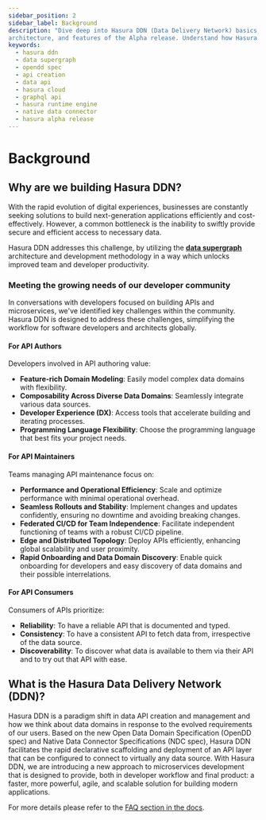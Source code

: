 ```yaml
---
sidebar_position: 2
sidebar_label: Background
description: "Dive deep into Hasura DDN (Data Delivery Network) basics, exploring its significance, the supergraph
architecture, and features of the Alpha release. Understand how Hasura DDN is revolutionizing data API creation and management."
keywords:
  - hasura ddn
  - data supergraph
  - opendd spec
  - api creation
  - data api
  - hasura cloud
  - graphql api
  - hasura runtime engine
  - native data connector
  - hasura alpha release
---
```



# Background

## Why are we building Hasura DDN?

With the rapid evolution of digital experiences, businesses are constantly seeking solutions to build next-generation
applications efficiently and cost-effectively. However, a common bottleneck is the inability to swiftly provide secure
and efficient access to necessary data.

Hasura DDN addresses this challenge, by utilizing the **[data supergraph](#what-is-a-supergraph)** architecture and
development methodology in a way which unlocks improved team and developer productivity.

### Meeting the growing needs of our developer community

In conversations with developers focused on building APIs and microservices, we've identified key challenges within the
community. Hasura DDN is designed to address these challenges, simplifying the workflow for software developers and
architects globally.

#### For API Authors

Developers involved in API authoring value:

- **Feature-rich Domain Modeling**: Easily model complex data domains with flexibility.
- **Composability Across Diverse Data Domains**: Seamlessly integrate various data sources.
- **Developer Experience (DX)**: Access tools that accelerate building and iterating processes.
- **Programming Language Flexibility**: Choose the programming language that best fits your project needs.

#### For API Maintainers

Teams managing API maintenance focus on:

- **Performance and Operational Efficiency**: Scale and optimize performance with minimal operational overhead.
- **Seamless Rollouts and Stability**: Implement changes and updates confidently, ensuring no downtime and avoiding
  breaking changes.
- **Federated CI/CD for Team Independence**: Facilitate independent functioning of teams with a robust CI/CD pipeline.
- **Edge and Distributed Topology**: Deploy APIs efficiently, enhancing global scalability and user proximity.
- **Rapid Onboarding and Data Domain Discovery**: Enable quick onboarding for developers and easy discovery of data
  domains and their possible interrelations.

#### For API Consumers

Consumers of APIs prioritize:

- **Reliability**: To have a reliable API that is documented and typed.
- **Consistency**: To have a consistent API to fetch data from, irrespective of the data source.
- **Discoverability**: To discover what data is available to them via their API and to try out that API with ease.

## What is the Hasura Data Delivery Network (DDN)?

Hasura DDN is a paradigm shift in data API creation and management and how we think about data domains in response to
the evolved requirements of our users. Based on the new Open Data Domain Specification (OpenDD spec) and Native Data
Connector Specifications (NDC spec), Hasura DDN facilitates the rapid declarative scaffolding and deployment of an API
layer that can be configured to connect to virtually any data source. With Hasura DDN, we are introducing a new approach
to microservices development that is designed to provide, both in developer workflow and final product: a faster, more
powerful, agile, and scalable solution for building modern applications.

For more details please refer to the [FAQ section in the docs](/faq.mdx).
